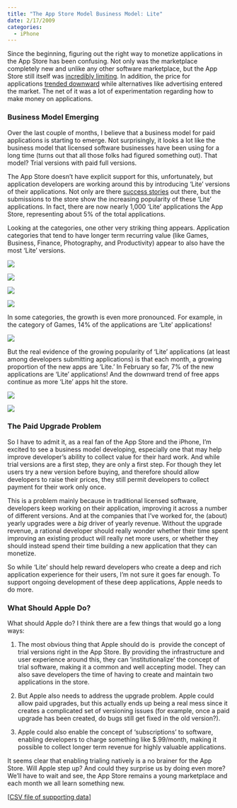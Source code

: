 ```yaml
---
title: "The App Store Model Business Model: Lite"
date: 2/17/2009
categories:
  - iPhone
---
```


Since the beginning, figuring out the right way to monetize applications in the App Store has been confusing. Not only was the marketplace completely new and unlike any other software marketplace, but the App Store still itself was [incredibly limiting](http://blog.charlesteague.com/links/2008/09/hope-for-expens.html). In addition, the price for applications [trended downward](http://blog.charlesteague.com/links/2008/12/down-and-to-the-right.html) while alternatives like advertising entered the market. The net of it was a lot of experimentation regarding how to make money on applications.

### Business Model Emerging

Over the last couple of months, I believe that a business model for paid applications is starting to emerge. Not surprisingly, it looks a lot like the business model that licensed software businesses have been using for a long time (turns out that all those folks had figured something out). That model? Trial versions with paid full versions.

The App Store doesn't have explicit support for this, unfortunately, but application developers are working around this by introducing 'Lite' versions of their applications. Not only are there [success stories](http://www.dragthing.com/blog/?p=119) out there, but the submissions to the store show the increasing popularity of these 'Lite' applications. In fact, there are now nearly 1,000 'Lite' applications the App Store, representing about 5% of the total applications.

Looking at the categories, one other very striking thing appears. Application categories that tend to have longer term recurring value (like Games, Business, Finance, Photography, and Productivity) appear to also have the most 'Lite' versions.

![](1.png)

![](2.png){.preview-image}

![](3.png)

![](4.png)

In some categories, the growth is even more pronounced. For example, in the category of Games, 14% of the applications are 'Lite' applications!

![](5.png)

But the real evidence of the growing popularity of 'Lite' applications (at least among developers submitting applications) is that each month, a growing proportion of the new apps are 'Lite.' In February so far, 7% of the new applications are 'Lite' applications! And the downward trend of free apps continue as more 'Lite' apps hit the store.

![](6.png)

![](7.png)

### The Paid Upgrade Problem

So I have to admit it, as a real fan of the App Store and the iPhone, I'm excited to see a business model developing, especially one that may help improve developer's ability to collect value for their hard work. And while trial versions are a first step, they are only a first step. For though they let users try a new version before buying, and therefore should allow developers to raise their prices, they still permit developers to collect payment for their work only once.

This is a problem mainly because in traditional licensed software, developers keep working on their application, improving it across a number of different versions. And at the companies that I've worked for, the (about) yearly upgrades were a *big* driver of yearly revenue. Without the upgrade revenue, a rational developer should really wonder whether their time spent improving an existing product will really net more users, or whether they should instead spend their time building a new application that they can monetize.

So while 'Lite' should help reward developers who create a deep and rich application experience for their users, I'm not sure it goes far enough. To support ongoing development of these deep applications, Apple needs to do more.

### What Should Apple Do?

What should Apple do? I think there are a few things that would go a long ways:

1.  The most obvious thing that Apple should do is  provide the concept of trial versions right in the App Store. By providing the infrastructure and user experience around this, they can 'institutionalize' the concept of trial software, making it a common and well accepting model. They can also save developers the time of having to create and maintain two applications in the store.

2.  But Apple also needs to address the upgrade problem. Apple could allow paid upgrades, but this actually ends up being a real mess since it creates a complicated set of versioning issues (for example, once a paid upgrade has been created, do bugs still get fixed in the old version?).

3.  Apple could also enable the concept of 'subscriptions' to software, enabling developers to charge something like \$.99/month, making it possible to collect longer term revenue for highly valuable applications.

It seems clear that enabling trialing natively is a no brainer for the App Store. Will Apple step up? And could they surprise us by doing even more? We'll have to wait and see, the App Store remains a young marketplace and each month we all learn something new.

\[[CSV file of supporting data](application-data.csv)\]
